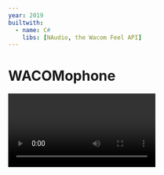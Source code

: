 ```yaml
---
year: 2019
builtwith:
  - name: C#
    libs: [NAudio, the Wacom Feel API]
---
```


# WACOMophone

<Video n={0} float="left" hasSound />

Ever wanted to play an instrument with so much latency that it's impossible to keep a tempo going?
I sure have! The video is a rare good take of the beginning of Fur Elise on this
drawing-tablet-turned-keyboard thing that I wrote one weekend just to see what it'd play like.

Dunno if I'd make a career out of it. Pretty fun, though. If I can revisit it and fix the
latency problem (possibly by using the C++ API instead), I might try making use of the four buttons to
do even funner things like shifting pitch and recording & looping samples.
